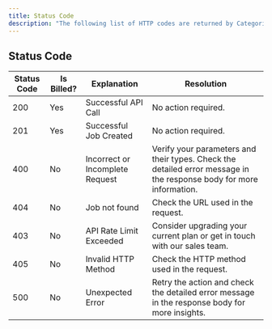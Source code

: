 ```yaml
---
title: Status Code
description: "The following list of HTTP codes are returned by Categorization.dev."
---
```


## Status Code

| Status Code | Is Billed? | Explanation                        | Resolution                                                                                                         |
| ----------- | ---------- | ----------------------------       | ------------------------------------------------------------------------------------------------------------------ |
| 200         | Yes        | Successful API Call                | No action required.                                                                                               |
| 201         | Yes        | Successful Job Created             | No action required.                                                                                               |
| 400         | No         | Incorrect or Incomplete Request    | Verify your parameters and their types. Check the detailed error message in the response body for more information. |
| 404         | No         | Job not found                      | Check the URL used in the request.                                                                                |
| 403         | No         | API Rate Limit Exceeded            | Consider upgrading your current plan or get in touch with our sales team.                                         |
| 405         | No         | Invalid HTTP Method                | Check the HTTP method used in the request.                                                                         |
| 500         | No         | Unexpected Error                   | Retry the action and check the detailed error message in the response body for more insights.                     |
